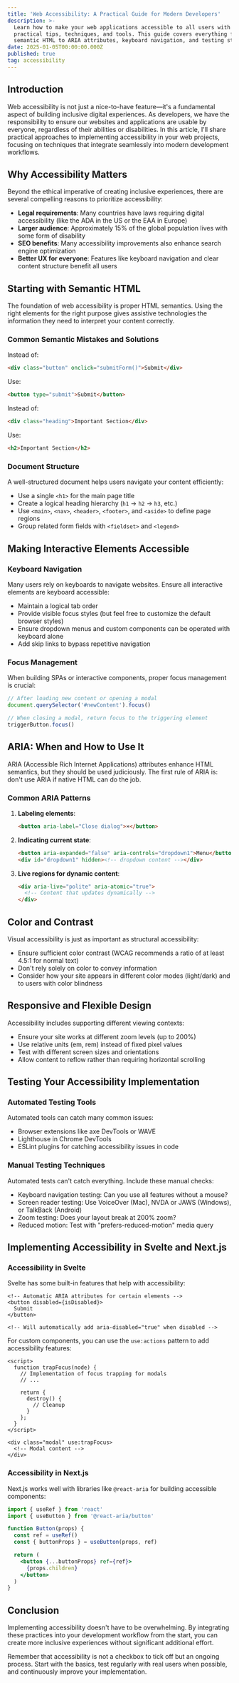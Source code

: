 ```yaml
---
title: 'Web Accessibility: A Practical Guide for Modern Developers'
description: >-
  Learn how to make your web applications accessible to all users with these
  practical tips, techniques, and tools. This guide covers everything from
  semantic HTML to ARIA attributes, keyboard navigation, and testing strategies.
date: 2025-01-05T00:00:00.000Z
published: true
tag: accessibility
---
```


## Introduction

Web accessibility is not just a nice-to-have feature—it's a fundamental aspect of building inclusive digital experiences. As developers, we have the responsibility to ensure our websites and applications are usable by everyone, regardless of their abilities or disabilities. In this article, I'll share practical approaches to implementing accessibility in your web projects, focusing on techniques that integrate seamlessly into modern development workflows.

## Why Accessibility Matters

Beyond the ethical imperative of creating inclusive experiences, there are several compelling reasons to prioritize accessibility:

- **Legal requirements**: Many countries have laws requiring digital accessibility (like the ADA in the US or the EAA in Europe)
- **Larger audience**: Approximately 15% of the global population lives with some form of disability
- **SEO benefits**: Many accessibility improvements also enhance search engine optimization
- **Better UX for everyone**: Features like keyboard navigation and clear content structure benefit all users

## Starting with Semantic HTML

The foundation of web accessibility is proper HTML semantics. Using the right elements for the right purpose gives assistive technologies the information they need to interpret your content correctly.

### Common Semantic Mistakes and Solutions

Instead of:

```html
<div class="button" onclick="submitForm()">Submit</div>
```

Use:

```html
<button type="submit">Submit</button>
```

Instead of:

```html
<div class="heading">Important Section</div>
```

Use:

```html
<h2>Important Section</h2>
```

### Document Structure

A well-structured document helps users navigate your content efficiently:

- Use a single `<h1>` for the main page title
- Create a logical heading hierarchy (`h1` → `h2` → `h3`, etc.)
- Use `<main>`, `<nav>`, `<header>`, `<footer>`, and `<aside>` to define page regions
- Group related form fields with `<fieldset>` and `<legend>`

## Making Interactive Elements Accessible

### Keyboard Navigation

Many users rely on keyboards to navigate websites. Ensure all interactive elements are keyboard accessible:

- Maintain a logical tab order
- Provide visible focus styles (but feel free to customize the default browser styles)
- Ensure dropdown menus and custom components can be operated with keyboard alone
- Add skip links to bypass repetitive navigation

### Focus Management

When building SPAs or interactive components, proper focus management is crucial:

```javascript
// After loading new content or opening a modal
document.querySelector('#newContent').focus()

// When closing a modal, return focus to the triggering element
triggerButton.focus()
```

## ARIA: When and How to Use It

ARIA (Accessible Rich Internet Applications) attributes enhance HTML semantics, but they should be used judiciously. The first rule of ARIA is: don't use ARIA if native HTML can do the job.

### Common ARIA Patterns

1. **Labeling elements**:

   ```html
   <button aria-label="Close dialog">×</button>
   ```

2. **Indicating current state**:

   ```html
   <button aria-expanded="false" aria-controls="dropdown1">Menu</button>
   <div id="dropdown1" hidden><!-- dropdown content --></div>
   ```

3. **Live regions for dynamic content**:
   ```html
   <div aria-live="polite" aria-atomic="true">
     <!-- Content that updates dynamically -->
   </div>
   ```

## Color and Contrast

Visual accessibility is just as important as structural accessibility:

- Ensure sufficient color contrast (WCAG recommends a ratio of at least 4.5:1 for normal text)
- Don't rely solely on color to convey information
- Consider how your site appears in different color modes (light/dark) and to users with color blindness

## Responsive and Flexible Design

Accessibility includes supporting different viewing contexts:

- Ensure your site works at different zoom levels (up to 200%)
- Use relative units (em, rem) instead of fixed pixel values
- Test with different screen sizes and orientations
- Allow content to reflow rather than requiring horizontal scrolling

## Testing Your Accessibility Implementation

### Automated Testing Tools

Automated tools can catch many common issues:

- Browser extensions like axe DevTools or WAVE
- Lighthouse in Chrome DevTools
- ESLint plugins for catching accessibility issues in code

### Manual Testing Techniques

Automated tests can't catch everything. Include these manual checks:

- Keyboard navigation testing: Can you use all features without a mouse?
- Screen reader testing: Use VoiceOver (Mac), NVDA or JAWS (Windows), or TalkBack (Android)
- Zoom testing: Does your layout break at 200% zoom?
- Reduced motion: Test with "prefers-reduced-motion" media query

## Implementing Accessibility in Svelte and Next.js

### Accessibility in Svelte

Svelte has some built-in features that help with accessibility:

```svelte
<!-- Automatic ARIA attributes for certain elements -->
<button disabled={isDisabled}>
  Submit
</button>

<!-- Will automatically add aria-disabled="true" when disabled -->
```

For custom components, you can use the `use:actions` pattern to add accessibility features:

```svelte
<script>
  function trapFocus(node) {
    // Implementation of focus trapping for modals
    // ...

    return {
      destroy() {
        // Cleanup
      }
    };
  }
</script>

<div class="modal" use:trapFocus>
  <!-- Modal content -->
</div>
```

### Accessibility in Next.js

Next.js works well with libraries like `@react-aria` for building accessible components:

```jsx
import { useRef } from 'react'
import { useButton } from '@react-aria/button'

function Button(props) {
  const ref = useRef()
  const { buttonProps } = useButton(props, ref)

  return (
    <button {...buttonProps} ref={ref}>
      {props.children}
    </button>
  )
}
```

## Conclusion

Implementing accessibility doesn't have to be overwhelming. By integrating these practices into your development workflow from the start, you can create more inclusive experiences without significant additional effort.

Remember that accessibility is not a checkbox to tick off but an ongoing process. Start with the basics, test regularly with real users when possible, and continuously improve your implementation.
